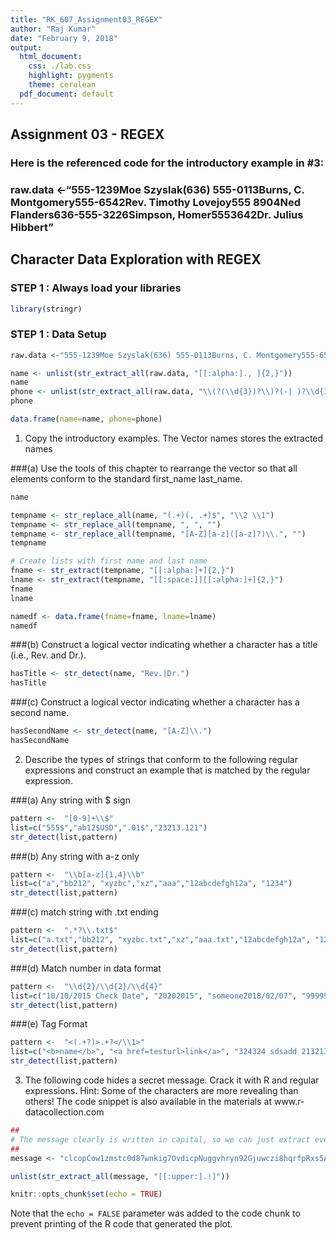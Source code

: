 ---
title: "RK_607_Assignment03_REGEX"
author: "Raj Kumar"
date: "February 9, 2018"
output:
  html_document:
    css: ./lab.css
    highlight: pygments
    theme: cerulean
  pdf_document: default
---

## Assignment 03 - REGEX
### Here is the referenced code for the introductory example in #3:
### raw.data <-"555-1239Moe Szyslak(636) 555-0113Burns, C. Montgomery555-6542Rev. Timothy Lovejoy555 8904Ned Flanders636-555-3226Simpson, Homer5553642Dr. Julius Hibbert" 


## Character Data Exploration with REGEX

### STEP 1 : Always load your libraries
```{r}
library(stringr)
```

### STEP 1 : Data Setup 
```{r}
raw.data <-"555-1239Moe Szyslak(636) 555-0113Burns, C. Montgomery555-6542Rev. Timothy Lovejoy555 8904Ned Flanders636-555-3226Simpson, Homer5553642Dr. Julius Hibbert"

name <- unlist(str_extract_all(raw.data, "[[:alpha:]., ]{2,}"))
name
phone <- unlist(str_extract_all(raw.data, "\\(?(\\d{3})?\\)?(-| )?\\d{3}(-| )?\\d{4}"))
phone

data.frame(name=name, phone=phone)

```


1. Copy the introductory examples. The Vector names stores the extracted names

###(a) Use the tools of this chapter to rearrange the vector so that all elements conform to the standard first_name last_name.
```{r}
name

tempname <- str_replace_all(name, "(.+)(, .+)$", "\\2 \\1") 
tempname <- str_replace_all(tempname, ", ", "") 
tempname <- str_replace_all(tempname, "[A-Z][a-z]([a-z]?)\\.", "") 
tempname

# Create lists with first name and last name
fname <- str_extract(tempname, "[[:alpha:]+]{2,}")
lname <- str_extract(tempname, "[[:space:]][[:alpha:]+]{2,}")
fname
lname

namedf <- data.frame(fname=fname, lname=lname)
namedf
```


###(b) Construct a logical vector indicating whether a character has a title (i.e., Rev. and Dr.).

```{r}
hasTitle <- str_detect(name, "Rev.|Dr.")
hasTitle
```


###(c) Construct a logical vector indicating whether a character has a second name.
```{r}
hasSecondName <- str_detect(name, "[A-Z]\\.")
hasSecondName
```


2. Describe the types of strings that conform to the following regular expressions and construct an example that is matched by the regular expression.

###(a) Any string with $ sign
```{r }
pattern <-  "[0-9]+\\$"
list=c("555$","ab12$USD",".01$","23213.121")
str_detect(list,pattern)
```

###(b) Any string with a-z only
```{r }
pattern <-  "\\b[a-z]{1,4}\\b"
list=c("a","bb212", "xyzbc","xz","aaa","12abcdefgh12a", "1234")
str_detect(list,pattern)

```

###(c) match string with .txt ending
```{r }
pattern <-  ".*?\\.txt$"
list=c("a.txt","bb212", "xyzbc.txt","xz","aaa.txt","12abcdefgh12a", "1234.txt")
str_detect(list,pattern)

```


###(d) Match number in data format
```{r }
pattern <-  "\\d{2}/\\d{2}/\\d{4}"
list=c("10/10/2015 Check Date", "20202015", "someone2018/02/07", "99999999", "99/99/9999")
str_detect(list,pattern)

```

###(e) Tag Format
```{r}
pattern <-  "<(.+?)>.+?</\\1>"
list=c("<b>name</b>", "<a href=testurl>link</a>", "324324 sdsadd 213213","<xml><head></head></xml>", "99999999")
str_detect(list,pattern)
```


3. The following code hides a secret message. Crack it with R and regular expressions. Hint: Some of the characters are more revealing than others! The code snippet is also available in the materials at www.r-datacollection.com

```{r}
##
# The message clearly is written in capital, so we can just extract everything in capital
##
message <- "clcopCow1zmstc0d87wnkig7OvdicpNuggvhryn92Gjuwczi8hqrfpRxs5Aj5dwpn0TanwoUwisdij7Lj8kpf03AT5Idr3coc0bt7yczjatOaootj55t3Nj3ne6c4Sfek.r1w1YwwojigOd6vrfUrbz2.2bkAnbhzgv4R9i05zEcrop.wAgnb.SqoU65fPa1otfb7wEm24k6t3sR9zqe5fy89n6Nd5t9kc4fE905gmc4Rgxo5nhDk!gr"

unlist(str_extract_all(message, "[[:upper:].!]"))

```


```{r setup, include=FALSE}
knitr::opts_chunk$set(echo = TRUE)
```



Note that the `echo = FALSE` parameter was added to the code chunk to prevent printing of the R code that generated the plot.
